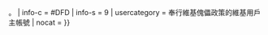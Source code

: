 {{Userbox
| border-c = #8888aa
| id       = [[Image:System-users.svg|45px]]
| id-c     = lightskyblue
| info     = 這個用戶在遵守[[Wikipedia:傀儡#被容許使用多重帳號的行為|傀儡方針]]的前提下擁有{{{1|多}}}個[[WP:用户名|維基百科帳號]]{{#if:{{{linked-acct|}}}| ，其列於{{{linked-acct}}} }}。
| info-c   = #DFD
| info-s   = 9
| usercategory  = <includeonly>奉行維基傀儡政策的維基用戶主帳號</includeonly>
| nocat    = {{{nocat|}}}
}}<noinclude>{{Documentation}}</noinclude>